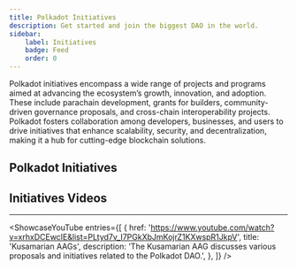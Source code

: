 ```yaml
---
title: Polkadot Initiatives
description: Get started and join the biggest DAO in the world.
sidebar: 
    label: Initiatives
    badge: Feed
    order: 0
---
```



Polkadot initiatives encompass a wide range of projects and programs aimed at advancing the ecosystem’s growth, innovation, and adoption. These include parachain development, grants for builders, community-driven governance proposals, and cross-chain interoperability projects. Polkadot fosters collaboration among developers, businesses, and users to drive initiatives that enhance scalability, security, and decentralization, making it a hub for cutting-edge blockchain solutions.

## Polkadot Initiatives
 <DirectoryLinks directory="club/initiatives" />

## Initiatives Videos
----------------
<ShowcaseYouTube
  entries={[
    {
      href: 'https://www.youtube.com/watch?v=xrhxDCEwcIE&list=PLtyd7v_I7PGkXbJmKojrZ1KXwspR1JkpV',
      title: 'Kusamarian AAGs',
	  description: 'The Kusamarian AAG discusses various proposals and initiatives related to the Polkadot DAO.',
    },
  ]}
/>

